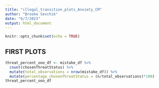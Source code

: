 ```yaml
---
title: "illegal_transition_plots_Anxiety_CM"
author: "Brooke Sevchik"
date: "6/7/2023"
output: html_document
---
```


```r
knitr::opts_chunk$set(echo = TRUE)
```

## FIRST PLOTS

```r
threat_percent_ooo_df <- mistake_df %>%
  count(chosenThreatStatus) %>%
  mutate(total_observations = nrow(mistake_df)) %>%
  mutate(percentage_chosenThreatStatus = (n/total_observations)*100)
threat_percent_ooo_df
```